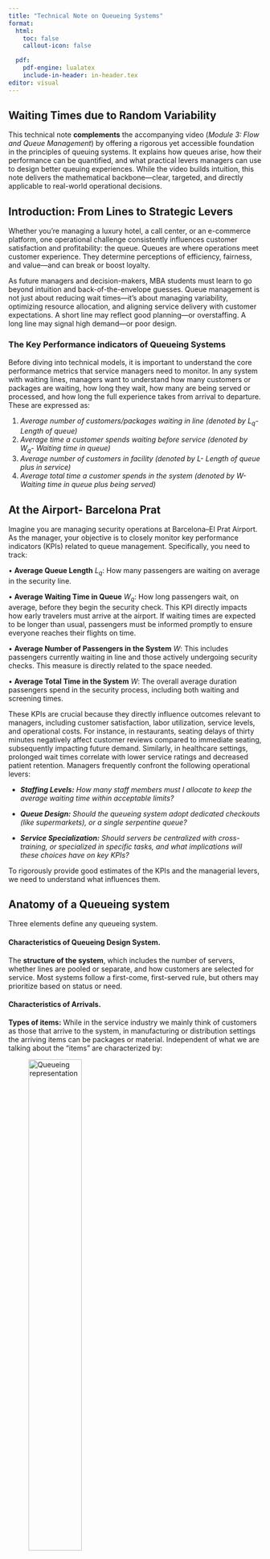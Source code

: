 ---
title: "Technical Note on Queueing Systems"
format:
  html:
    toc: false 
    callout-icon: false

  pdf:
    pdf-engine: lualatex
    include-in-header: in-header.tex
editor: visual
---

## **Waiting Times due to Random Variability**
This technical note **complements** the accompanying video (*Module 3: Flow and Queue Management*) by offering a rigorous yet accessible foundation in the principles of queuing systems. It explains how queues arise, how their performance can be quantified, and what practical levers managers can use to design better queuing experiences. While the video builds intuition, this note delivers the mathematical backbone---clear, targeted, and directly applicable to real-world operational decisions.

## **Introduction: From Lines to Strategic Levers**

Whether you're managing a luxury hotel, a call center, or an e-commerce platform, one operational challenge consistently influences customer satisfaction and profitability: the queue. Queues are where operations meet customer experience. They determine perceptions of efficiency, fairness, and value---and can break or boost loyalty.

As future managers and decision-makers, MBA students must learn to go beyond intuition and back-of-the-envelope guesses. Queue management is not just about reducing wait times---it's about managing variability, optimizing resource allocation, and aligning service delivery with customer expectations. A short line may reflect good planning---or overstaffing. A long line may signal high demand---or poor design.

### **The Key Performance indicators of Queueing Systems**

Before diving into technical models, it is important to understand the core performance metrics that service managers need to monitor. In any system with waiting lines, managers want to understand how many customers or packages are waiting, how long they wait, how many are being served or processed, and how long the full experience takes from arrival to departure. These are expressed as:

1.  *Average number of customers/packages waiting in line (denoted by* $L_q$*- Length of queue)*
2.  *Average time a customer spends waiting before service (denoted by* $W_q$*- Waiting time in queue)*
3.  *Average number of customers in facility (denoted by* $L$*- Length of queue plus in service)*
4.  *Average total time a customer spends in the system (denoted by* $W$*- Waiting time in queue plus being served)*

::: {.callout-note}
## At the Airport- Barcelona Prat

Imagine you are managing security operations at Barcelona--El Prat Airport. As the manager, your objective is to closely monitor key performance indicators (KPIs) related to queue management. Specifically, you need to track:

• **Average Queue Length** $L_q$: How many passengers are waiting on average in the security line.

• **Average Waiting Time in Queue** $W_q$: How long passengers wait, on average, before they begin the security check. This KPI directly impacts how early travelers must arrive at the airport. If waiting times are expected to be longer than usual, passengers must be informed promptly to ensure everyone reaches their flights on time.

• **Average Number of Passengers in the System** $W$: This includes passengers currently waiting in line and those actively undergoing security checks. This measure is directly related to the space needed.

• **Average Total Time in the System** $W$: The overall average duration passengers spend in the security process, including both waiting and screening times.
:::

These KPIs are crucial because they directly influence outcomes relevant to managers, including customer satisfaction, labor utilization, service levels, and operational costs. For instance, in restaurants, seating delays of thirty minutes negatively affect customer reviews compared to immediate seating, subsequently impacting future demand. Similarly, in healthcare settings, prolonged wait times correlate with lower service ratings and decreased patient retention. Managers frequently confront the following operational levers:

-   ***Staffing Levels:** How many staff members must I allocate to keep the average waiting time within acceptable limits?*

-   ***Queue Design:** Should the queueing system adopt dedicated checkouts (like supermarkets), or a single serpentine queue?*

-   ***Service Specialization:** Should servers be centralized with cross-training, or specialized in specific tasks, and what implications will these choices have on key KPIs?*

To rigorously provide good estimates of the KPIs and the managerial levers, we need to understand what influences them.

## **Anatomy of a Queueing system**

Three elements define any queueing system.

#### **Characteristics of Queueing Design System.**

The **structure of the system**, which includes the number of servers, whether lines are pooled or separate, and how customers are selected for service. Most systems follow a first-come, first-served rule, but others may prioritize based on status or need.

#### **Characteristics of Arrivals.**

**Types of items:** While in the service industry we mainly think of customers as those that arrive to the system, in manufacturing or distribution settings the arriving items can be packages or material. Independent of what we are talking about the "items" are characterized by:

![Queueing representation](queueing_representation.png){.framed width="50%"}

a)  The mean arrival rate (called $\lambda$ expressed as the number of items arriving per unit of time, i.e. 5 customers/hour or by the average time between arrivals of $t_A=12$ min/customer.
b)  The distribution of arrivals often summarized by the variability or standard deviation of interarrival times $\sigma_A$, i.e. 8 min.
c)  To understand whether the above mentioned 8 min of standard deviation is a lot or not, one standardizes the standard deviation by its mean, the so called Coefficient of Variation of arrivals $CV_A=\frac{\sigma}{t_A}=\frac{8}{12}=0.75$. The higher the coefficient of variation the more variable a system is.

#### **Characteristics of Servers.**

-   The number of servers an item has available to them once they finished waiting in the line. For instance, a typical supermarket where customers line up per check out, have typically one server in front of them- while a serpentine queueing system where customers could go to one of the servers has a multi server system.

-   Like arrivals, servers are characterized by the same three service time characteristics as the arrivals, namely:

    -   an average service time $t_S$, i.e 3 min preparation time to make a coffee or the capacity of the server $\mu=\frac{60}{t_s}= 20$ coffee per hour.

    -   the distribution of service times- or as summary statistics the standard deviation $\sigma_S$ and,

    -   the coefficient of variation of service $CV_S=\sigma_S/t_S$.

::: {.callout-important}
## A note on the coefficient of variation (CV)

The coefficient of variation is a unitless measure of relative variability, defined as the ratio of the standard deviation to the mean ($CV_S = \frac{\sigma_S}{t_S}$). A higher CV (significantly above 1) indicates high variability (the spread of times is large compared to the average). A lower CV (closer to 0) indicates low variability and more predictability. In general,

-   $CV \approx 0$: Deterministic process (no variability).

-   $CV = 1$: Typical of random processes (e.g., customers arriving independently).

-   $CV > 1$: Highly variable and unpredictable (chaotic).

Managers can use CV to gauge how consistent their arrivals or service processes are. For example, a very high $CV_A$ might alert a manager to highly uneven demand (perhaps suggesting a need for appointments or reservations), and a high $CV_S$ might suggest the service process could be standardized or streamlined to be more consistent, or that the service in question is very complex and has many different services to perform.
:::

**Utilization:** In our earlier capacity analysis (without wait times), we tracked how busy a server or resource was on average. In queuing analysis, utilization is a key factor: it is the fraction of time the servers are busy, essentially how much of the system's capacity is being used by incoming demand. Utilization is defined as:

$$\text{Utilization } (\rho)= \frac{\lambda}{S\times \mu}=\frac{\text{Arrival Rate}}{\text{Number of Servers}\times\text{Service Rate}}$$ This is analogous to the utilization formula in basic capacity analysis. In words: if you have $S$ servers each capable of serving $\mu$ customers per unit time (so total service capacity is $S \times \mu$ per unit time), and customers arrive at rate $\lambda$, then $\rho$ is the fraction of service capacity being utilized by arrivals.

-   If $\rho < 1$, the system can handle the incoming load on average (capacity exceeds demand on average). There will be some waiting, but the system will eventually catch up with arrivals.

-   If $\rho = 1$, the system is operating at full capacity on average. Even a slight random fluctuation can cause the queue to build indefinitely (since there's no slack).

-   If $\rho > 1$, the arrival rate exceeds service capacity and the queue will explode without bound (the system is fundamentally under-capacity).

    Managers should aim to keep \$\\rho\$ well below 1 (typically in the 70--90% range depending on context) to provide a buffer for variability and avoid runaway queues.

::: {.callout-note}
## At the Airport- Barcelona Prat

**Characteristics of Queueing Design System**:

Let's characterize the security checkpoint system with the parameters defined:

**Arrival:**

Suppose roughly $\lambda= 500$ passengers per hour arrive at the Terminal 1 security checkpoint during peak times. The standard deviation of arrivals might be around $\sigma_A= 500$ passengers/hour (arrivals fluctuate a lot during the hour), giving $CV_A = \frac{500}{500} = 1.0$ (high variability in arrivals).

**Service:** There are $S = 10$ security lanes open (servers). On average, one passenger can be processed in $t_S = 1$ minute (including scanning and checks), so each lane has a service rate of $\mu = 60$ passengers per hour. The standard deviation of service time might be around \$\\sigma_S = 0.5\$ minutes (30 seconds), so \$CV_S = \\frac{0.5}{1} = 0.5\$ (service is fairly consistent, with some variability for different passengers).

**Arrival.** *Arrival rate:* $\lambda=500$ passenger/hour

*Standard deviation:* $\sigma_A=500$ passenger/hour

*Coefficient of Variation*: $CV_A=500/500=1$

**Service**. *Service rate*: $\mu=1/t_S=60/1$ passenger/hour

*Standard deviation* $σ_S=0.5$ min/passenger

*Coefficient of Variation:* $CV_S=0.5/1=0.5$

**Utilization**.

Utilization $\rho=\frac{λ}{S×μ}=\frac{500}{10\times 60}=83\%$. This means on average $83\%$ of the security capacity is being used. There is some spare capacity (17%), but not a lot -- a surge in arrivals or slowdown in service could easily create a queue.
:::

**How the KPIs are related (Little's Law)**

Once customers enter a system, how long they stay and how many are present are not independent. **Little's Law** provides a simple yet powerful relationship between throughput, flow time, and inventory in any steady-state process. Recall from basic operations that we had:

$WIP=TH\times TT$ (Work in Progress= Throughput rate x Throughput time)

![Queueing KPIs](queueing_KPI.png){.framed width="50%"}

In queueing systems $WIP$ the number of items that are in the system is denoted by $L$ the length of the system, or the number of items in the system.

The throughput rate, in queueing systems is the arrival rate ($\lambda$)- since the arrival rate will be smaller than the service rate (to ensure that utilization $\rho<1$).

The throughput time is the time the item or customer is waiting **W.**\
Thus Little's Law with the queuing terminology can be rewritten as:

$L=\lambda \times W$  (Length in System= Arrival rate x Total waiting time)

Or when only considering the queueing system:

$L_q=\lambda \times W_q$  (Length in Queue= Arrival rate x Waiting time in queue)

Additionally, and very intuitively we know that the time an item or customer spends in the system is the time they waited plus the time they were in service. Mathematically, this can be expressed as:

$W=w_q+t_S$

**Now lets mark what we know from the characterization of a queueing system:**

$$
L=\textcolor{green}{\lambda} \times W \quad L_q=\textcolor{green}{\lambda} \times W \quad W= W_q + \textcolor{green}{t_S} \quad
$$

Clearly, if we would know one more parameter lets say $L_q$, then we could find $W_q$.

But since we know $W_q$ we also know $W$, and if we know $W$ we can find $L$.

Thus in summary, the knowledge of one parameter is sufficient to get all the KPI's a manager tend to be interested in.

This parameter though must clearly depend on the characteristics of the queueing system (arrivals, service, and design characteristics). The formula is an approximation but serves reasonably well to assess performance of queueing systems.

To estimate $L_q$ directly, we use the Sakasegawa approximation:

$$
L_q = \frac{\rho^{\sqrt{2 \times (S+1)}}}{1 - \rho} \cdot \frac{CV_A^2 + CV_S^2}{2}
$$

Although not pretty at first and for some even scary, this formula serves as a fast approximation to estimate queue length, without restoring to simulation. It's particularly useful in high-level planning where quick trade-off assessments are needed.

::: {.callout-note}
## At the Airport- Barcelona Prat

To calculate the Length of the Queue ($L_q$) we need the following:

Utilization $\rho=83\%$, Number of Servers $S=10$, Coefficient of Variation $CV_A=1, CV_S=0.5$. 
$$
L_q = \frac{\rho^{\sqrt{2 \times (S+1)}}}{1 - \rho} \cdot \frac{CV_A^2 + CV_S^2}{2}=\frac{0.83^{\sqrt{2\times(10+1)}}}{1-0.83}\frac{1^2+0.5^2}{2}=1.53 \text{ passengers}
$$

With this, we can also calculate the other KPIs:

**Waiting time in Queue**: $W_q=\frac{L_q}{\lambda}=\frac{1.53}{500×3600}=11$ sec.

**Waiting time in System:** $W=W_q+t_S=11+60=71$ sec.

**Number of passengers in System:** $L=\lambda \times W= \frac{500}{3600}\times 71= 9.86$ passengers.
:::

Now that we've discussed how to derive and interpret key performance indicators (KPIs) and apply the relevant queueing formula, let's deepen our understanding by examining its individual components.

The formula for the **length in the queue** ($L_q$) depends on three crucial characteristics:

1.  **Utilization (**$\rho$),
2.  **Number of servers (**$S$) available for customers,
3.  **Coefficient of variation** of arrivals and service times ($CV_A$), ($CV_S$).

We'll now systematically explore how each of these factors independently influences the length of the queue.

### 1. Length in the Queue ($L_q$) as a function of Utilization ($\rho$)

To simplify our analysis and clearly isolate the effect of utilization, we temporarily set both the number of servers and coefficients of variation to 1 ($S = CV_A = CV_S = 1$). Our formula for the queue length reduces neatly to:

$$
L_q = \frac{\rho^{\sqrt{2 \times (S+1)}}}{1 - \rho} \cdot \frac{CV_A^2 + CV_S^2}{2} = \frac{\rho^2}{1 - \rho}.
$$

Below, we illustrate how the queue length $L_q$ grows as utilization $\rho$ increases. We compute $L_q$ for utilization levels from 0 up to 0.98 (98%). Notice that as $\rho$ approaches 1 (100% utilization), the denominator $(1-\rho)$ becomes very small, causing $L_q$ to blow up:

:::{.exclude format="pdf"}
```{r one, eval=knitr::is_html_output(),animation.hook='gifski',interval=1, dev='png', echo=FALSE,warning=FALSE}
library("gifski")
rho_vals <- c(seq(0, 0.9, by = 0.1), seq(0.91, 0.98, by = 0.01))
L_q <- rho_vals^2 / (1 - rho_vals)


for(i in seq_along(rho_vals)) {
plot(NA, NA, xlim = c(0, 1), ylim = c(0, max(L_q) * 1.2),
     xlab = expression(rho), ylab = expression(L[q]),
     main = bquote("Effect of Utilization (" * rho * ") on Queue Length: " ~ L[q] == frac(rho^2, 1 - rho)),
     xaxt = "n")
grid()
  axis(1, at = seq(0, 1, by = 0.1), labels = seq(0, 1, by = 0.1))

  # Points and labels
  points(rho_vals[1:i], L_q[1:i], pch = 19, col = 'red', cex = 1)
  text(rho_vals[1:i], L_q[1:i], labels = round(L_q[1:i],2), pos = 3,cex = 0.7)

  # Vertical dashed lines
  segments(rho_vals[1:i], 0, rho_vals[1:i], L_q[1:i], col = "black", lty = "dashed")

  # Connecting line between dots
  if(i > 1) {
    lines(rho_vals[1:i], L_q[1:i], col = "red")
  }


}
```
:::

```{r one-static, eval=knitr::is_latex_output(), echo=FALSE, warning=FALSE, message=FALSE}
rho_vals <- c(seq(0, 0.9, by = 0.1), seq(0.91, 0.98, by = 0.01))
L_q <- rho_vals^2 / (1 - rho_vals)

plot(NA, NA, xlim = c(0, 1), ylim = c(0, max(L_q) * 1.2),
     xlab = expression(rho), ylab = expression(L[q]),
     main = bquote("Effect of Utilization (" * rho * ") on Queue Length: " ~ L[q] == frac(rho^2, 1 - rho)),
     xaxt = "n")
grid()
axis(1, at = seq(0, 1, by = 0.1), labels = seq(0, 1, by = 0.1))

points(rho_vals, L_q, pch = 19, col = 'red', cex = 1)
text(rho_vals, L_q, labels = round(L_q, 2), pos = 3, cex = 0.7)
segments(rho_vals, 0, rho_vals, L_q, col = "black", lty = "dashed")
lines(rho_vals, L_q, col = "red")
```




As the graph above shows, **queue length shoots up dramatically as utilization nears 100%**. At moderate utilization (say $\rho = 0.5$ or $50\%$ busy), the average queue is quite small. But as you go past $80\%$ or $90\%$, $L_q$ grows rapidly. For example, increasing $\rho$ from $90\%$ to $95\%$ might double or triple the queue length. This has a clear managerial implication: *operating too close to full capacity is risky*. A system running at more than $95\%$ utilization might look efficient on paper (minimal idle time), but it will likely generate long lines and waiting times that anger customers. Managers should consider either adding capacity or controlling arrivals (through appointments, incentives to avoid peak times, etc.) to keep utilization in a safer range. A rule of thumb is to allow some "slack" in the system if customer wait time is a concern.

### 2. Length in the Queue (**$L_q$**) as a function of Number of Servers (S):**

Next, let's examine how the queue length changes as we vary the number of servers ($S$). To clearly illustrate this effect, we'll set the coefficients of variation ($CV_A$) and ($CV_S$) both equal to 1, and explore how ($L_q$) behaves as we increase ($S$) for a fixed level of utilization ($\rho$).

The simplified formula in this scenario becomes:

$$
L_q = \frac{\rho^{\sqrt{2 \times (S+1)}}}{1 - \rho} \cdot \frac{CV_A^2 + CV_S^2}{2} = \frac{\rho^{\sqrt{2\times(S+1)}}}{1-\rho}
$$

Below, we show how the queue length ($L_q$) decreases as we increment the number of servers ($S$) from 1 up to 10, highlighting how additional servers reduce congestion and improve customer experience.

:::{.exclude format="pdf"}
```{r second,eval=knitr::is_html_output(), animation.hook='gifski', interval=1, dev='png',  echo=FALSE, warning=FALSE}
rho_vals <- seq(0, 0.9, by=0.1)
S_vals <- c(1, 2, 4, 6,8,10)
colors <- c("#FFCCCC", "#FF9999", "#FF6666", "#FF3333", "#CC0000", "#990000")


L_q_matrix <- sapply(S_vals, function(S) rho_vals^sqrt(2*(S+1))/(1-rho_vals))

for(s in seq_along(S_vals)){
  plot(NA, NA, xlim=c(0,1), ylim=c(0,max(L_q_matrix)*1.2),
       xlab="Utilization (\u03c1)", ylab=expression(L[q]),
       main=bquote("Effect of Number of Servers (S) on Queue Length"))
  grid()

  for(j in 1:s){
    lines(rho_vals, L_q_matrix[,j], type='b', pch=19, col=colors[j], cex=1)
  }
 text(x = par("usr")[1] + 0.05, y = par("usr")[4]*0.90, labels = expression("Number of Servers(" * S * ")"), adj = c(0,0), cex = 0.8, font=2)
legend("topleft", legend=paste("S=", S_vals[1:s]), col=colors[1:s], pch=19, lty=1, bty="n", inset=c(0.05,0.08))

}
```
:::


```{r second-static, eval=knitr::is_latex_output(), echo=FALSE, warning=FALSE, message=FALSE}
rho_vals <- seq(0, 0.9, by=0.1)
S_vals <- c(1, 2, 4, 6, 8, 10)
colors <- c("#FFCCCC", "#FF9999", "#FF6666", "#FF3333", "#CC0000", "#990000")

L_q_matrix <- sapply(S_vals, function(S) rho_vals^sqrt(2*(S+1)) / (1 - rho_vals))

for (s in seq_along(S_vals)) {
  plot(NA, NA, xlim=c(0,1), ylim=c(0,max(L_q_matrix)*1.2),
       xlab="Utilization (\u03c1)", ylab=expression(L[q]),
       main=bquote("Effect of Number of Servers (S) on Queue Length"))
  grid()

  for (j in 1:s) {
    lines(rho_vals, L_q_matrix[,j], type='b', pch=19, col=colors[j], cex=1)
  }

  text(x = par("usr")[1] + 0.05, y = par("usr")[4] * 0.90,
       labels = expression("Number of Servers (" * S * ")"),
       adj = c(0,0), cex = 0.8, font = 2)

  legend("topleft", legend = paste("S =", S_vals[1:s]),
         col = colors[1:s], pch = 19, lty = 1, bty = "n", inset = c(0.05, 0.08))
}
```

### 3. Length in the Queue (**$L_q$**) as a function of Coefficient of Variations (**$CV$**):**
Finally, let's examine how the queue length changes as we vary the coefficient of variations ($CV$). To do this let us focus on the coefficent of variations for arrivals $CV_A$ and for illustrative purposes let the coefficient of variations of service be $CV_S=0$. Furthermore, as before we let the number of servers be $S=1$. In this case the approximation formula simplifies to: 

$$
L_q = \frac{\rho^{\sqrt{2 \times (S+1)}}}{1 - \rho} \cdot \frac{CV_A^2 + CV_S^2}{2} = \frac{\rho^{2}}{1-\rho}\cdot\frac{CV_A^2}{2} 
$$

::: {.exclude format="pdf"}

```{r third,eval=knitr::is_html_output(), animation.hook='gifski', interval=1,  dev='png', echo=FALSE, warning=FALSE}
rho_vals <- seq(0, 0.9, by=0.1)
CV_A_vals <- c(0,0.25,0.5,0.75,1,1.25,1.5,1.75,2)
colors_cv <- c(
  "#FFE5E5", # very light red
  "#FFCCCC",
  "#FF9999",
  "#FF6666",
  "#FF3333",
  "#CC0000",
  "#990000",
  "#660000",
  "#330000"  # very dark red
)

for(i in seq_along(CV_A_vals)){
  plot(NA, NA, xlim=c(0,1), ylim=c(0,10),
       xlab="Utilization (ρ)", ylab=expression(L[q]),
       main=bquote("Effect of Arrival Variability (CV" [A] * ") on Queue Length"))
  grid()
  
  for(j in 1:i){
    L_q_CV <- (rho_vals^sqrt(2*(1+1))/(1-rho_vals)) * ((CV_A_vals[j]^2 )/2)
    lines(rho_vals, L_q_CV, type='b', pch=19, col=colors_cv[j], cex=1)
    text(rho_vals, L_q_CV, labels=round(L_q_CV,2), pos=3, cex=0.7, col=colors_cv[j])
  }
  
  text(x = par("usr")[1]+0.05, y = par("usr")[4]*0.90,
       labels = expression("CV of Arrivals (" * CV[A] * ")"),
       adj = c(0,0), cex = 0.8, font=2)
  
  legend("topleft",
         legend = lapply(CV_A_vals[1:i], function(x) bquote(CV[A] == .(x))),
         col = colors_cv[1:i], pch = 19, lty = 1, bty = "n", inset = c(0.05, 0.08))
  
  Sys.sleep(1)
}

```
:::


```{r third-static, eval=knitr::is_latex_output(), echo=FALSE, warning=FALSE, message=FALSE}
rho_vals <- seq(0, 0.9, by = 0.1)
CV_A_vals <- c(0,0.25,0.5,0.75,1,1.25,1.5,1.75,2)
colors_cv <- c(
  "#FFE5E5", "#FFCCCC", "#FF9999", "#FF6666", "#FF3333",
  "#CC0000", "#990000", "#660000", "#330000"
)

plot(NA, NA, xlim=c(0,1), ylim=c(0,10),
     xlab="Utilization (ρ)", ylab=expression(L[q]),
     main=bquote("Effect of Arrival Variability (CV" [A] * ") on Queue Length"))
grid()

for(j in seq_along(CV_A_vals)){
  L_q_CV <- (rho_vals^sqrt(2*(1+1))/(1-rho_vals)) * ((CV_A_vals[j]^2)/2)
  lines(rho_vals, L_q_CV, type='b', pch=19, col=colors_cv[j], cex=1)
  text(rho_vals, L_q_CV, labels=round(L_q_CV,2), pos=3, cex=0.7, col=colors_cv[j])
}

text(x = par("usr")[1]+0.05, y = par("usr")[4]*0.90,
     labels = expression("CV of Arrivals (" * CV[A] * ")"),
     adj = c(0,0), cex = 0.8, font=2)

legend("topleft",
       legend = lapply(CV_A_vals, function(x) bquote(CV[A] == .(x))),
       col = colors_cv, pch = 19, lty = 1, bty = "n", inset = c(0.05, 0.08))
```


The chart illustrates that **lower variability leads to shorter queues** for the same average utilization. In the extreme case ($CV_A = 0$, the dark red line), arrivals are perfectly steady (e.g., exactly one customer every fixed interval). Here, you see that $L_q$ remains very low up until extremely high utilizations because the system is not experiencing any random surges -- customers arrive like clockwork and are processed in an orderly fashion. On the other hand, the top line ($CV_A = 1.0$, light red/pink) shows much higher queues at moderate utilizations because arrivals can bunch up randomly (for example, you might get 5 customers arriving almost at once, then a gap, etc., causing a backlog).

**Managerial insight:** Reducing variability is a powerful lever for improving queue performance. While variability is sometimes outside your direct control (e.g., random customer walk-ins), there are ways to manage it:

-   *Arrival variability:* Can be mitigated by smoothing demand. For instance, use appointment systems, require reservations, offer incentives for customers to come at off-peak times, or use queue management tools that meter entry (e.g., allowing a certain number of people into a system per minute).

-   *Service time variability:* Can be reduced by standardizing procedures, training staff to a consistent performance level, or segmenting customers by service requirements (so that simple tasks are handled in one line, complex tasks in another, ensuring that a single slow transaction doesn't hold up everyone behind them).

-   *Buffering variability:* Even if you can't reduce inherent variability, you can buffer against it -- for example, having a **pool** of servers/agents that can be activated when there's a sudden surge (on-call staff or multi-skilled employees who can jump in).

Reducing variability has a similar effect to increasing capacity: it cuts down wait times. In some cases, it might even be more cost-effective -- e.g., smoothing out an appointment schedule costs nothing but can eliminate the need to hire an additional full-time staff member just to handle unpredictable peaks.

## **Managerial Levers: Designing a Better Queue**

In summary, managers have **three major levers** to improve queue performance and customer experience:

1.  **Add Capacity (Increase Servers or Service Rate):** If wait times are too high, one solution is to increase the service capacity. This could mean adding more servers (staff, checkout lanes, call center agents, etc.) or improving service rates (training staff to work faster, introducing self-service kiosks to handle simpler tasks, etc.). The impact of this lever is directly seen in utilization $\rho$: more capacity means lower $\rho$ for the same arrival rate, which prevents the explosive growth of queues as shown earlier. *Trade-off:* Additional capacity incurs higher costs (labor, equipment). A manager must balance the cost of extra capacity against the benefit of shorter queues (and the improved customer satisfaction or higher throughput that results).

2.  **Reduce Variability (Stabilize Arrivals/Service):** As we saw, high variability in demand or service times amplifies queues. Managers can implement strategies to smooth demand (reservations, appointments, dynamic pricing to shift demand, etc.) and streamline service (standard operating procedures, training for consistency, or even small process improvements like having paperwork filled in advance). Reducing variability (lower $CV_A$ and $CV_S$) makes the system more predictable and queue lengths more manageable. *Trade-off:* It may require operational changes or enforce restrictions on customers (which need to be managed carefully to avoid inconvenience). For example, requiring appointments can level demand but might deter spontaneous customers.

3.  **Pooling and Flexibility:** **Pooling** means combining queues or resources so that variability is shared. Instead of two separate queues for two servers (where one server might be idle while the other has a line), a single pooled queue ensures both servers are almost always busy when there is demand, and customers are served in order. Pooling greatly reduces the probability that one server is starving while another is overwhelmed. Similarly, cross-training staff (flexibility) means employees can shift to where the need is highest, effectively creating a pooled resource. Pooling **reduces the impact of variability** because fluctuations even out across a larger system. For managers, this could mean using a common queue for all checkouts, having a universal call center instead of dedicated lines for each region, or deploying "floaters" who can assist wherever a line starts forming. *Trade-off:* Pooled systems can sometimes feel less personal, and cross-training staff requires broader skills (and possibly higher wages). Also, customers might perceive a single long queue as worse than multiple shorter ones, even if the wait time is the same, so communication and expectation management are key.

Finally, it's worth remembering that **queues are symptoms of deeper issues** in operations design. A smart manager doesn't just fight fires by yelling at employees to work faster when lines get long; instead, they **redesign the system**. This technical note introduced key concepts and formulas to *quantitatively* analyze queues. Using these insights, managers can move from reactive to proactive management. By anticipating how utilization and variability interact to create waits, and by leveraging capacity and pooling strategically, you can design service systems that keep waits within acceptable limits. The result: **happier customers, more efficient operations, and a healthier bottom line**.
